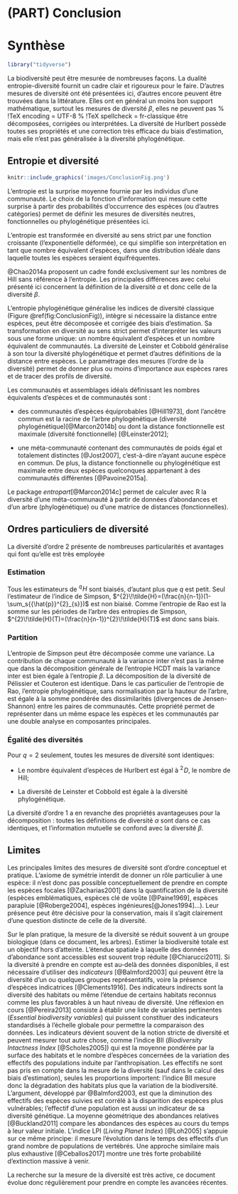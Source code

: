 # (PART) Conclusion {-}

# Synthèse

```r
library("tidyverse")
```

La biodiversité peut être mesurée de nombreuses façons. 
La dualité entropie-diversité fournit un cadre clair et rigoureux pour le faire.
D'autres mesures de diversité ont été présentées ici, d'autres encore peuvent être trouvées dans la littérature. 
Elles ont en général un moins bon support mathématique, surtout les mesures de diversité $\beta$, elles ne peuvent pas % !TeX encoding = UTF-8
% !TeX spellcheck = fr-classique
être décomposées, corrigées ou interprétées. 
La diversité de Hurlbert possède toutes ses propriétés et une correction très efficace du biais d'estimation, mais elle n'est pas généralisée à la diversité phylogénétique.


## Entropie et diversité

```r
knitr::include_graphics('images/ConclusionFig.png')
```

L'entropie est la surprise moyenne fournie par les individus d'une communauté. 
Le choix de la fonction d'information qui mesure cette surprise à partir des probabilités d'occurrence des espèces (ou d'autres catégories) permet de définir les mesures de diversités neutres, fonctionnelles ou phylogénétique présentées ici. 

L'entropie est transformée en diversité au sens strict par une fonction croissante (l'exponentielle déformée), ce qui simplifie son interprétation en tant que nombre équivalent d'espèces, dans une distribution idéale dans laquelle toutes les espèces seraient équifréquentes.

@Chao2014a proposent un cadre fondé exclusivement sur les nombres de Hill sans référence à l'entropie. 
Les principales différences avec celui présenté ici concernent la définition de la diversité $\alpha$ et donc celle de la diversité $\beta$.

L'entropie phylogénétique généralise les indices de diversité classique (Figure&nbsp;\@ref(fig:ConclusionFig)), intègre si nécessaire la distance entre espèces, peut être décomposée et corrigée des biais d'estimation. 
Sa transformation en diversité au sens strict permet d'interpréter les valeurs sous une forme unique: un nombre équivalent d'espèces et un nombre équivalent de communautés. 
La diversité de Leinster et Cobbold généralise à son tour la diversité phylogénétique et permet d'autres définitions de la distance entre espèces.
Le paramétrage des mesures (l'ordre de la diversité) permet de donner plus ou moins d'importance aux espèces rares et de tracer des profils de diversité.

Les communautés et assemblages idéals définissant les nombres équivalents d'espèces et de communautés sont :

* des communautés d'espèces équiprobables [@Hill1973], dont l'ancêtre commun est la racine de l'arbre phylogénétique (diversité phylogénétique)[@Marcon2014b] ou dont la distance fonctionnelle est maximale (diversité fonctionnelle) [@Leinster2012];

* une méta-communauté contenant des communautés de poids égal et totalement distinctes [@Jost2007], c'est-à-dire n'ayant aucune espèce en commun. De plus, la distance fonctionnelle ou phylogénétique est maximale entre deux espèces quelconques appartenant à des communautés différentes [@Pavoine2015a].

Le package *entropart*[@Marcon2014c] permet de calculer avec R la diversité d'une méta-communauté à partir de données d'abondances et d'un arbre (phylogénétique) ou d'une matrice de distances (fonctionnelles).


## Ordres particuliers de diversité

La diversité d'ordre 2 présente de nombreuses particularités et avantages qui font qu'elle est très employée

### Estimation

Tous les estimateurs de $^q\!H$ sont biaisés, d'autant plus que $q$ est petit. 
Seul l'estimateur de l'indice de Simpson, $^{2}\!\tilde{H}=(\frac{n}{n-1})(1-\sum_s{{\hat{p}}^{2}_{s}})$ est non biaisé.
Comme l'entropie de Rao est la somme sur les périodes de l'arbre des entropies de Simpson, $^{2}\!\tilde{H}(T)=(\frac{n}{n-1})^{2}\!\tilde{H}(T)$ est donc sans biais.
  
### Partition

L'entropie de Simpson peut être décomposée comme une variance. 
La contribution de chaque communauté à la variance inter n'est pas la même que dans la décomposition générale de l'entropie HCDT mais la variance inter est bien égale à l'entropie $\beta$. 
La décomposition de la diversité de Pélissier et Couteron est identique.
Dans le cas particulier de l'entropie de Rao, l'entropie phylogénétique, sans normalisation par la hauteur de l'arbre, est égale à la somme pondérée des dissimilarités (divergences de Jensen-Shannon) entre les paires de communautés. 
Cette propriété permet de représenter dans un même espace les espèces et les communautés par une double analyse en composantes principales.
  
### Égalité des diversités

Pour $q=2$ seulement, toutes les mesures de diversité sont identiques:

* Le nombre équivalent d'espèces de Hurlbert est égal à $^{2}\!D$, le nombre de Hill;

* La diversité de Leinster et Cobbold est égale à la diversité phylogénétique.
    
La diversité d'ordre 1 a en revanche des propriétés avantageuses pour la décomposition : toutes les définitions de diversité $\alpha$ sont dans ce cas identiques, et l'information mutuelle se confond avec la diversité $\beta$.


## Limites

Les principales limites des mesures de diversité sont d'ordre conceptuel et pratique. 
L'axiome de symétrie interdit de donner un rôle particulier à une espèce: il n'est donc pas possible conceptuellement de prendre en compte les espèces focales [@Zacharias2001] dans la quantification de la diversité (espèces emblématiques, espèces clé de voûte [@Paine1969], espèces parapluie [@Roberge2004], espèces ingénieures[@Jones1994]...). 
Leur présence peut être décisive pour la conservation, mais il s'agit clairement d'une question distincte de celle de la diversité.

Sur le plan pratique, la mesure de la diversité se réduit souvent à un groupe biologique (dans ce document, les arbres).
Estimer la biodiversité totale est un objectif hors d'atteinte.
L'étendue spatiale à laquelle des données d'abondance sont accessibles est souvent trop réduite [@Chiarucci2011].
Si la diversité à prendre en compte est au-delà des données disponibles, il est nécessaire d'utiliser des *indicateurs* [@Balmford2003] qui peuvent être la diversité d'un ou quelques groupes représentatifs, voire la présence d'espèces indicatrices [@Clements1916]. 
Des indicateurs indirects sont la diversité des habitats ou même l'étendue de certains habitats reconnus comme les plus favorables à un haut niveau de diversité. 
Une réflexion en cours [@Pereira2013] consiste à établir une liste de variables pertinentes (*Essential biodiversity variables*) qui puissent constituer des indicateurs standardisés à l'échelle globale pour permettre la comparaison des données.
Les indicateurs dévient souvent de la notion stricte de diversité et peuvent mesurer tout autre chose, comme l'indice BII (*Biodiversity Intactness Index* [@Scholes2005]) qui est la moyenne pondérée par la surface des habitats et le nombre d'espèces concernées de la variation des effectifs des populations induite par l'anthropisation. 
Les effectifs ne sont pas pris en compte dans la mesure de la diversité (sauf dans le calcul des biais d'estimation), seules les proportions importent: l'indice BII mesure donc la dégradation des habitats plus que la variation de la biodiversité. 
L'argument, développé par @Balmford2003, est que la diminution des effectifs des espèces suivies est corrélé à la disparition des espèces plus vulnérables; l'effectif d'une population est aussi un indicateur de sa diversité génétique.
La moyenne géométrique des abondances relatives [@Buckland2011] compare les abondances des espèces au cours du temps à leur valeur initiale.
L'indice LPI (*Living Planet Index*) [@Loh2005] s'appuie sur ce même principe: il mesure l'évolution dans le temps des effectifs d'un grand nombre de populations de vertébrés.
Une approche similaire mais plus exhaustive [@Ceballos2017] montre une très forte probabilité d'extinction massive à venir.

La recherche sur la mesure de la diversité est très active, ce document évolue donc régulièrement pour prendre en compte les avancées récentes.

